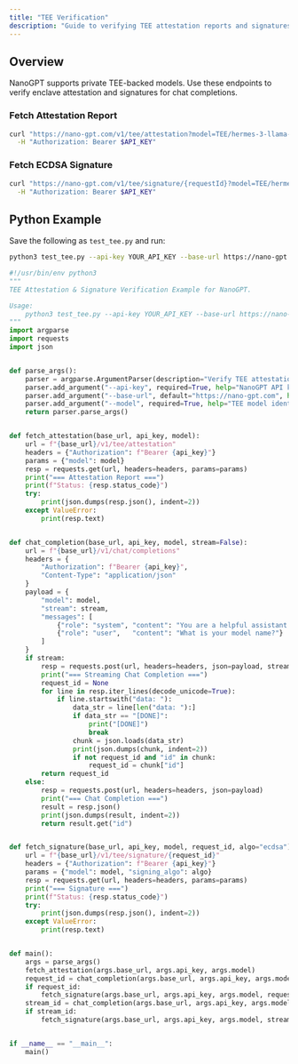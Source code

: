 ```yaml
---
title: "TEE Verification"
description: "Guide to verifying TEE attestation reports and signatures for TEE-backed models."
---
```


## Overview

NanoGPT supports private TEE-backed models. Use these endpoints to verify enclave attestation and signatures for chat completions.

### Fetch Attestation Report

```bash
curl "https://nano-gpt.com/v1/tee/attestation?model=TEE/hermes-3-llama-3.1-70b" \
  -H "Authorization: Bearer $API_KEY"
```

### Fetch ECDSA Signature

```bash
curl "https://nano-gpt.com/v1/tee/signature/{requestId}?model=TEE/hermes-3-llama-3.1-70b&signing_algo=ecdsa" \
  -H "Authorization: Bearer $API_KEY"
```

## Python Example

Save the following as `test_tee.py` and run:

```bash
python3 test_tee.py --api-key YOUR_API_KEY --base-url https://nano-gpt.com --model TEE/hermes-3-llama-3.1-70b
```

```python
#!/usr/bin/env python3
"""
TEE Attestation & Signature Verification Example for NanoGPT.

Usage:
    python3 test_tee.py --api-key YOUR_API_KEY --base-url https://nano-gpt.com --model TEE/hermes-3-llama-3.1-70b
"""
import argparse
import requests
import json


def parse_args():
    parser = argparse.ArgumentParser(description="Verify TEE attestation & signatures for NanoGPT TEE models.")
    parser.add_argument("--api-key", required=True, help="NanoGPT API key")
    parser.add_argument("--base-url", default="https://nano-gpt.com", help="NanoGPT server base URL")
    parser.add_argument("--model", required=True, help="TEE model identifier (e.g. TEE/hermes-3-llama-3.1-70b)")
    return parser.parse_args()


def fetch_attestation(base_url, api_key, model):
    url = f"{base_url}/v1/tee/attestation"
    headers = {"Authorization": f"Bearer {api_key}"}
    params = {"model": model}
    resp = requests.get(url, headers=headers, params=params)
    print("=== Attestation Report ===")
    print(f"Status: {resp.status_code}")
    try:
        print(json.dumps(resp.json(), indent=2))
    except ValueError:
        print(resp.text)


def chat_completion(base_url, api_key, model, stream=False):
    url = f"{base_url}/v1/chat/completions"
    headers = {
        "Authorization": f"Bearer {api_key}",
        "Content-Type": "application/json"
    }
    payload = {
        "model": model,
        "stream": stream,
        "messages": [
            {"role": "system", "content": "You are a helpful assistant."},
            {"role": "user",   "content": "What is your model name?"}
        ]
    }
    if stream:
        resp = requests.post(url, headers=headers, json=payload, stream=True)
        print("=== Streaming Chat Completion ===")
        request_id = None
        for line in resp.iter_lines(decode_unicode=True):
            if line.startswith("data: "):
                data_str = line[len("data: "):]
                if data_str == "[DONE]":
                    print("[DONE]")
                    break
                chunk = json.loads(data_str)
                print(json.dumps(chunk, indent=2))
                if not request_id and "id" in chunk:
                    request_id = chunk["id"]
        return request_id
    else:
        resp = requests.post(url, headers=headers, json=payload)
        print("=== Chat Completion ===")
        result = resp.json()
        print(json.dumps(result, indent=2))
        return result.get("id")


def fetch_signature(base_url, api_key, model, request_id, algo="ecdsa"):
    url = f"{base_url}/v1/tee/signature/{request_id}"
    headers = {"Authorization": f"Bearer {api_key}"}
    params = {"model": model, "signing_algo": algo}
    resp = requests.get(url, headers=headers, params=params)
    print("=== Signature ===")
    print(f"Status: {resp.status_code}")
    try:
        print(json.dumps(resp.json(), indent=2))
    except ValueError:
        print(resp.text)


def main():
    args = parse_args()
    fetch_attestation(args.base_url, args.api_key, args.model)
    request_id = chat_completion(args.base_url, args.api_key, args.model, stream=False)
    if request_id:
        fetch_signature(args.base_url, args.api_key, args.model, request_id)
    stream_id = chat_completion(args.base_url, args.api_key, args.model, stream=True)
    if stream_id:
        fetch_signature(args.base_url, args.api_key, args.model, stream_id)


if __name__ == "__main__":
    main() 